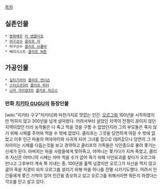 [[목차]]

== 실존인물 ==
 * [[영화]]배우 [[리 밴클리프]]
 * [[야구]]선수 [[클리프 리]]
 * 야구선수 [[클리프 브룸바]]
 * 베이시스트 [[클리프 버튼]]

== 가공인물 ==
 * [[길티기어]]의 [[클리프 언더슨]]
 * [[스타오션3]]의 [[클리프 피터]]
 * [[닌자 가이덴3]]의 [[클리프 히긴스]]

=== 만화 [[치키타 GUGU]]의 등장인물 ===
[wiki:"치키타 구구"치키타]와 마찬가지로 맛없는 인간. [[오르그]]와 100년을 시작하였지만 먹히지 않고 300년을 넘게 살아왔다. 어려서부터 살았던 지역이 전쟁이 끊이지 않던 지역이었던 터라 농작물은 다 죽고 먹을 것을 구할 수 없었던지라 그의 부모들은 죽지 않기 위해 시체를 주어와 먹을 수 밖에 없었다. 클리프는 그것을 당연하게 여길 수 밖에 없었고 이후 인근 마을의 여자아이와 사귀게 되어 그녀를 집으로 데려갔으나 당연히 그 여자아이는 시체를 다듬는것을 보고 경약하고 클리프의 가족들은 식인종으로 몰려 쫓기는 신세가 된다. 아버지는 마을 사람들에게 맞아죽고, 어머니는 쫓기다가 지쳐 죽었고, 클리프 자신은 어머니의 시체는 차마 먹을 수가 없어 죽기 위해 식인요괴를 찾다가 오르그와 만나고 그후부터 계속 쭉 지내는 중. 100년을 훌쩍 넘겼지만 오르그가 자신을 먹지 않고 굶어 죽을 지경이 되자 오르그를 살리기 위해 마을 하나를 전멸 시키기도했다. 어려서 인간들에게 쫓긴 기억이 있어 인간을 증오하고 있고 오르그를 위해서라면 뭐든지 하겠다는 각오를 안고 살고 있다.
